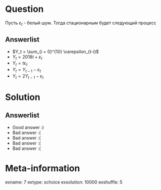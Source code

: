 Question
========
Пусть $\varepsilon_t$ - белый шум. Тогда стационарным будет следующий процесс



Answerlist
----------
*  $Y_t = \sum_{i = 0}^{10} \varepsilon_{t-i}$
*  $Y_t = 2018t + \varepsilon_t$
*  $Y_t = t \varepsilon_t$
*  $Y_t = Y_{t-1} - \varepsilon_t$
*  $Y_t = 2Y_{t-1} - \varepsilon_t$

Solution
========

Answerlist
----------
*  Good answer :)
*  Bad answer :(
*  Bad answer :(
*  Bad answer :(
*  Bad answer :(

Meta-information
================
exname: 7
extype: schoice
exsolution: 10000
exshuffle: 5
